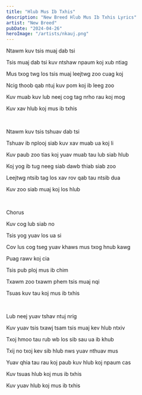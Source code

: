 ```yaml
---
title: "Hlub Mus Ib Txhis"
description: "New Breed Hlub Mus Ib Txhis Lyrics"
artist: "New Breed"
pubDate: "2024-04-26"
heroImage: "/artists/nkauj.png"
---
```


Ntawm kuv tsis muaj dab tsi

Tsis muaj dab tsi kuv ntshaw npaum koj xub ntiag

Mus txog twg los tsis muaj leejtwg zoo cuag koj

Ncig thoob qab ntuj kuv pom koj ib leeg zoo

Kuv muab kuv lub neej cog tag nrho rau koj mog

Kuv xav hlub koj mus ib txhis

<br />

Ntawm kuv tsis tshuav dab tsi

Tshuav ib nplooj siab kuv xav muab ua koj li

Kuv paub zoo tias koj yuav muab tau lub siab hlub

Koj yog ib tug neeg siab dawb thiab siab zoo

Leejtwg ntsib tag los xav rov qab tau ntsib dua

Kuv zoo siab muaj koj los hlub

<br />

Chorus

Kuv cog lub siab no

Tsis yog yuav los ua si

Cov lus cog tseg yuav khaws mus txog hnub kawg

Puag rawv koj cia

Tsis pub ploj mus ib chim

Txawm zoo txawm phem tsis muaj nqi

Tsuas kuv tau koj mus ib txhis

<br />

Lub neej yuav tshav ntuj nrig

Kuv yuav tsis txawj tsam tsis muaj kev hlub ntxiv

Txoj hmoo tau rub wb los sib sau ua ib khub

Txij no txoj kev sib hlub nws yuav nthuav mus

Yuav qhia tau rau koj paub kuv hlub koj npaum cas

Kuv tsuas hlub koj mus ib txhis

Kuv yuav hlub koj mus ib txhis

